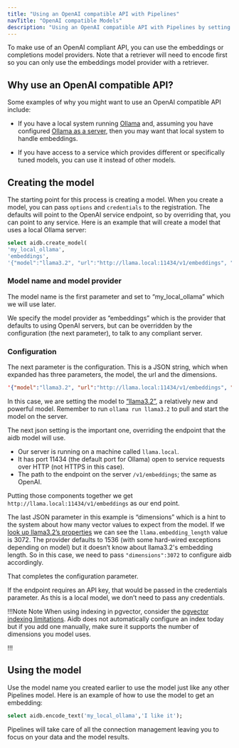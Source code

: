 ```yaml
---
title: "Using an OpenAI compatible API with Pipelines"
navTitle: "OpenAI compatible Models"
description: "Using an OpenAI compatible API with Pipelines by setting options and credentials."
---
```


To make use of an OpenAI compliant API, you can use the embeddings or completions model providers. Note that a retriever will need to encode first so you can only use the embeddings model provider with a retriever.

## Why use an OpenAI compatible API?

Some examples of why you might want to use an OpenAI compatible API include:

* If you have a local system running [Ollama](https://ollama.com) and, assuming you have configured [Ollama as a server](https://github.com/ollama/ollama/blob/main/docs/faq.md#how-do-i-configure-ollama-server), then you may want that local system to handle embeddings.

* If you have access to a service which provides different or specifically tuned models, you can use it instead of other models.

## Creating the model

The starting point for this process is creating a model. When you create a model, you can pass `options` and `credentials` to the registration. The defaults will point to the OpenAI service endpoint, so by overriding that, you can point to any service. Here is an example that will create a model that uses a local Ollama server:

```sql
select aidb.create_model(
'my_local_ollama',
'embeddings',
'{"model":"llama3.2", "url":"http://llama.local:11434/v1/embeddings", "dimensions":3072}'::JSONB);
```

### Model name and model provider

The model name is the first parameter and set to “my_local_ollama” which we will use later.

We specify the model provider as “embeddings” which is the provider that defaults to using OpenAI servers, but can be overridden by the configuration (the next parameter), to talk to any compliant server.

### Configuration

The next parameter is the configuration. This is a JSON string, which when expanded has three parameters, the model, the url and the dimensions.

```json
'{"model":"llama3.2", "url":"http://llama.local:11434/v1/embeddings", "dimensions":3072}'::JSONB
```

In this case, we are setting the model to [“llama3.2”](https://ollama.com/library/llama3.2), a relatively new and powerful model. Remember to run `ollama run llama3.2` to pull and start the model on the server.

The next json setting is the important one, overriding the endpoint that the aidb model will use.

* Our server is running on a machine called `llama.local`.
* It has port 11434 (the default port for Ollama) open to service requests over HTTP (not HTTPS in this case).
* The path to the endpoint on the server `/v1/embeddings`; the same as OpenAI.

Putting those components together we get `http://llama.local:11434/v1/embeddings` as our end point.

The last JSON parameter in this example is “dimensions” which is a hint to the system about how many vector values to expect from the model. If we [look up llama3.2’s properties](https://ollama.com/library/llama3.2/blobs/dde5aa3fc5ff) we can see the `llama.embedding_length` value is 3072. The provider defaults to 1536 (with some hard-wired exceptions depending on model) but it doesn’t know about llama3.2's embedding length. So in this case, we need to pass `"dimensions":3072` to configure aidb accordingly.

That completes the configuration parameter.

If the endpoint requires an API key, that would be passed in the credentials parameter. As this is a local model, we don’t need to pass any credentials.


!!!Note Note 
When using indexing in pgvector, consider the [pgvector indexing limitations](https://github.com/pgvector/pgvector?tab=readme-ov-file#what-if-i-want-to-index-vectors-with-more-than-2000-dimensions). Aidb does not automatically configure an index today but if you add one manually, make sure it supports the number of dimensions you model uses.

!!!

## Using the model

Use the model name you created earlier to use the model just like any other Pipelines model. Here is an example of how to use the model to get an embedding:

```sql
select aidb.encode_text('my_local_ollama','I like it');
```

Pipelines will take care of all the connection management leaving you to focus on your data and the model results.
